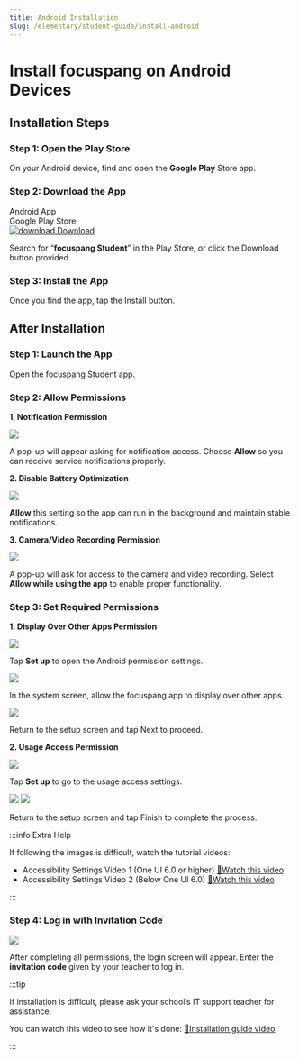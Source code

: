 ```yaml
---
title: Android Installation
slug: /elementary/student-guide/install-android
---
```



# Install focuspang on Android Devices

## Installation Steps

### Step 1: Open the Play Store

On your Android device, find and open the **Google Play** Store app.

### Step 2: Download the App

<div class="fp-download-container fp-download-green">
  <div>
    <div class="fp-download-title">Android App</div>
    <div class="fp-download-desc">Google Play Store</div>
  </div>
  <a
    class="fp-download-button"
    href="https://play.google.com/store/apps/details?id=com.focuspang.student"
  >
    <img
      class="fp-download-icon"
      src="/img/download-white-icon.svg"
      alt="download"
    />
    Download
  </a>
</div>

Search for “**focuspang Student**” in the Play Store, or click the Download button provided.

### Step 3: Install the App

Once you find the app, tap the Install button.

## After Installation

### Step 1: Launch the App

Open the focuspang Student app.

### Step 2: Allow Permissions

**1, Notification Permission**

<Image src="/img/en/elementary/student/12-001.jpg" size="lg" />

A pop-up will appear asking for notification access. Choose **Allow** so you can receive service notifications properly.

**2. Disable Battery Optimization**

<Image src="/img/en/elementary/student/12-02.jpg" size="lg" />

**Allow** this setting so the app can run in the background and maintain stable notifications.

**3. Camera/Video Recording Permission**

<Image src="/img/en/elementary/student/12-03.jpg" size="lg" />

A pop-up will ask for access to the camera and video recording. Select **Allow while using the app** to enable proper functionality.

### Step 3: Set Required Permissions

**1. Display Over Other Apps Permission**

<Image src="/img/en/elementary/student/12-04.jpg" size="lg" />

Tap **Set up** to open the Android permission settings.

<Image src="/img/en/elementary/student/12-05.jpg" size="lg" />

In the system screen, allow the focuspang app to display over other apps.

<Image src="/img/en/elementary/student/12-04.jpg" size="lg" />

Return to the setup screen and tap Next to proceed.

**2. Usage Access Permission**

<Image src="/img/en/elementary/student/12-06.jpg" size="lg" />

Tap **Set up** to go to the usage access settings.

<Image src="/img/en/elementary/student/12-07.jpg" size="lg" />

<Image src="/img/en/elementary/student/12-06.jpg" size="lg" />

Return to the setup screen and tap Finish to complete the process.

:::info Extra Help

If following the images is difficult, watch the tutorial videos:

- Accessibility Settings Video 1 (One UI 6.0 or higher) [🔗Watch this video](https://www.youtube.com/watch?v=mmQBRfcNyAQ)
- Accessibility Settings Video 2 (Below One UI 6.0) [🔗Watch this video](https://www.youtube.com/watch?v=XBcpvCpa3nk&t=163s)

:::

### Step 4: Log in with Invitation Code

<Image src="/img/en/elementary/student/12-08.jpg" size="lg" />

After completing all permissions, the login screen will appear. Enter the **invitation code** given by your teacher to log in.

:::tip

If installation is difficult, please ask your school’s IT support teacher for assistance.

You can watch this video to see how it's done: [🔗Installation guide video](https://www.youtube.com/watch?v=XBcpvCpa3nk)

:::
